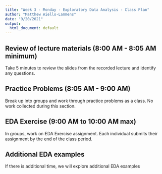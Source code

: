 ```yaml
---
title: "Week 3 - Monday - Exploratory Data Analysis - Class Plan"
author: "Matthew Aiello-Lammens"
date: "9/20/2021"
output:
  html_document: default
---
```


## Review of lecture materials (8:00 AM - 8:05 AM minimum)

Take 5 minutes to review the slides from the recorded lecture and identify any questions.

## Practice Problems (8:05 AM - 9:00 AM)

Break up into groups and work through practice problems as a class. No work collected during this section.

## EDA Exercise (9:00 AM to 10:00 AM max)

In groups, work on EDA Exercise assignment. Each individual submits their assignment by the end of the class period.

## Additional EDA examples

If there is additional time, we will explore additional EDA examples
